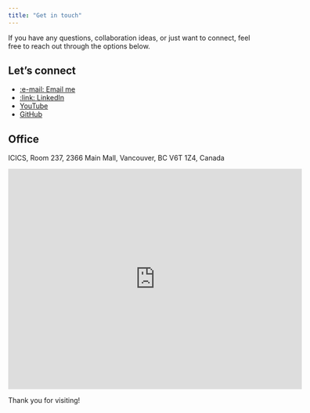 ```yaml
---
title: "Get in touch"
---
```

If you have any questions, collaboration ideas, or just want to connect, feel free to reach out through the options below.

## Let's connect
- [:e-mail: Email me](mailto:kvarada@cs.ubc.ca)
- [:link: LinkedIn](https://www.linkedin.com/in/varada-kolhatkar-b2b4809/)
- [YouTube](https://www.youtube.com/channel/@appliedmachinelearningubc)
- [GitHub](https://github.com/kvarada)

## Office
ICICS, Room 237, 2366 Main Mall, Vancouver, BC V6T 1Z4, Canada

<iframe src="https://www.google.com/maps/embed?pb=!1m18!1m12!1m3!1d20830.499195563476!2d-123.2495462!3d49.2610016!2m3!1f0!2f0!3f0!3m2!1i1024!2i768!4f13.1!3m3!1m2!1s0x548672cbd037e16d%3A0x4863aaf177384ea9!2sICICS%20Computer%20Science%2C%202366%20Main%20Mall%2C%20Vancouver%2C%20BC%20V6T%201Z4!5e0!3m2!1sen!2sca!4v1725807818689!5m2!1sen!2sca" width="600" height="450" style="border:0;" allowfullscreen="" loading="lazy" referrerpolicy="no-referrer-when-downgrade"></iframe>

Thank you for visiting!
